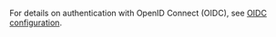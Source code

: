 For details on authentication with OpenID Connect (OIDC), see [OIDC configuration](/developers/weaviate/configuration/authentication#oidc).